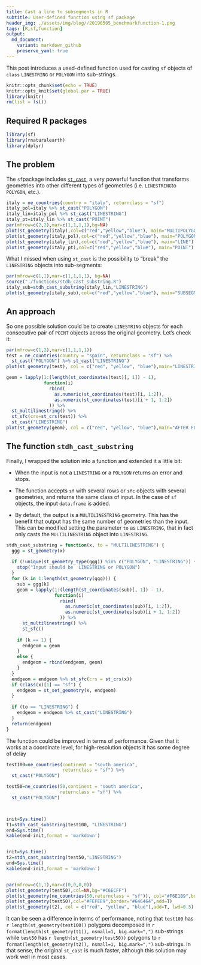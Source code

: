 ```yaml
---
title: Cast a line to subsegments in R
subtitle: User-defined function using sf package
header_img: ./assets/img/blog//20190505_benchmarkfunction-1.png
tags: [R,sf,function]
output: 
  md_document:
    variant: markdown_github
    preserve_yaml: true
---
```



This post introduces a used-defined function used for casting `sf` objects of `class` `LINESTRING` or `POLYGON` into sub-strings.

```r
knitr::opts_chunk$set(echo = TRUE)
knitr::opts_knit$set(global.par = TRUE)
library(knitr)
rm(list = ls())
```

## Required R packages

```r
library(sf)
library(rnaturalearth)
library(dplyr)
```

## The problem

The `sf`package includes [`st_cast`](https://r-spatial.github.io/sf/reference/st_cast.html), a very powerful function that transforms geometries into other different types of geometries (i.e. `LINESTRING`to `POLYGON`, etc.). 

```r
italy = ne_countries(country = "italy", returnclass = "sf")
italy_pol=italy %>% st_cast("POLYGON")
italy_lin=italy_pol %>% st_cast("LINESTRING")
italy_pt=italy_lin %>% st_cast("POINT")
par(mfrow=c(2,2),mar=c(1,1,1,1),bg=NA)
plot(st_geometry(italy),col=c("red","yellow","blue"), main="MULTIPOLYGON")
plot(st_geometry(italy_pol),col=c("red","yellow","blue"), main="POLYGON")
plot(st_geometry(italy_lin),col=c("red","yellow","blue"), main="LINE")
plot(st_geometry(italy_pt),col=c("red","yellow","blue"), main="POINT")

```

What I missed when using `st_cast` is the possibility to "break" the `LINESTRING` objects into sub-segments:

```r

par(mfrow=c(1,1),mar=c(1,1,1,1), bg=NA)
source("./functions/stdh_cast_substring.R")
italy_sub=stdh_cast_substring(italy_lin,"LINESTRING")
plot(st_geometry(italy_sub),col=c("red","yellow","blue"), main="SUBSEGMENT")

```

## An approach

So one possible solution could be to create `LINESTRING` objects for each consecutive pair of `POINT` objects across the original geometry. Let's check it:

```r
par(mfrow=c(1,2),mar=c(1,1,1,1))
test = ne_countries(country = "spain", returnclass = "sf") %>%
  st_cast("POLYGON") %>% st_cast("LINESTRING")
plot(st_geometry(test), col = c("red", "yellow", "blue"),main="LINESTRING")

geom = lapply(1:(length(st_coordinates(test)[, 1]) - 1),
              function(i)
                rbind(
                  as.numeric(st_coordinates(test)[i, 1:2]),
                  as.numeric(st_coordinates(test)[i + 1, 1:2])
                )) %>%
  st_multilinestring() %>%
  st_sfc(crs=st_crs(test)) %>%
  st_cast("LINESTRING")
plot(st_geometry(geom), col = c("red", "yellow", "blue"),main="AFTER FUNCTION")

```

## The function `stdh_cast_substring`

Finally, I wrapped the solution into a function and extended it a little bit:

* When the input is not a `LINESTRING` or a `POLYGON` returns an error and stops.

* The function accepts `sf` with several rows or `sfc` objects with several geometries, and returns the same class of input. In the case of `sf` objects, the input `data.frame` is added.

* By default, the output is a `MULTILINESTRING` geometry. This has the benefit that output has the same number of geometries than the input. This can be modified setting the parameter `to` as `LINESTRING`, that in fact only casts the `MULTILINESTRING` object into `LINESTRING`.

```r
stdh_cast_substring = function(x, to = "MULTILINESTRING") {
  ggg = st_geometry(x)
  
  if (!unique(st_geometry_type(ggg)) %in% c("POLYGON", "LINESTRING")) {
    stop("Input should be  LINESTRING or POLYGON")
  }
  for (k in 1:length(st_geometry(ggg))) {
    sub = ggg[k]
    geom = lapply(1:(length(st_coordinates(sub)[, 1]) - 1),
                  function(i)
                    rbind(
                      as.numeric(st_coordinates(sub)[i, 1:2]),
                      as.numeric(st_coordinates(sub)[i + 1, 1:2])
                    )) %>%
      st_multilinestring() %>%
      st_sfc()
    
    if (k == 1) {
      endgeom = geom
    }
    else {
      endgeom = rbind(endgeom, geom)
    }
  }
  endgeom = endgeom %>% st_sfc(crs = st_crs(x))
  if (class(x)[1] == "sf") {
    endgeom = st_set_geometry(x, endgeom)
  }
  
  if (to == "LINESTRING") {
    endgeom = endgeom %>% st_cast("LINESTRING")
  }
  return(endgeom)
}

```
 The function could be improved in terms of performance. Given that it works at a coordinate level, for high-resolution objects it has some degree of delay
 
```r
test100=ne_countries(continent = "south america",
                     returnclass = "sf") %>% 
  st_cast("POLYGON")

test50=ne_countries(50,continent = "south america",
                    returnclass = "sf") %>%
  st_cast("POLYGON")



init=Sys.time()
t1=stdh_cast_substring(test100, "LINESTRING")
end=Sys.time()
kable(end-init,format = 'markdown')


init=Sys.time()
t2=stdh_cast_substring(test50,"LINESTRING")
end=Sys.time()
kable(end-init,format = 'markdown')


par(mfrow=c(1,1),mar=c(0,0,0,0))
plot(st_geometry(test50),col=NA,bg="#C6ECFF")
plot(st_geometry(ne_countries(50,returnclass = "sf")), col="#F6E1B9",border="#646464",add=T)
plot(st_geometry(test50),col="#FEFEE9",border="#646464",add=T)
plot(st_geometry(t2), col = c("red", "yellow", "blue"),add=T, lwd=0.5)

```
 
It can be seen a difference in terms of performance, noting that `test100` has `r length(st_geometry(test100))` polygons decomposed in `r format(length(st_geometry(t1)), nsmall=1, big.mark=",")` sub-strings while `test50` has `r length(st_geometry(test50))` polygons to `r format(length(st_geometry(t2)), nsmall=1, big.mark=",")` sub-strings. In that sense, the original `st_cast` is much faster, although this solution may work well in most cases.
